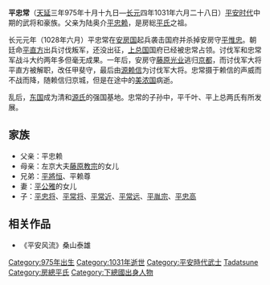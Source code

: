 {{japanese|japanese=平 忠常|kana=たいら の ただつね|romaji=Taira no Tadatsune}}

'''平忠常'''（[[天延|天延]]三年975年十月十九日—[[长元|长元]]四年1031年六月二十八日）[[平安时代|平安时代]]中期的武将和豪族。父亲为陆奥介[[平忠赖|平忠赖]]，是房総[[平氏|平氏]]之祖。

长元元年（1028年六月）平忠常在[[安房国|安房国]]起兵袭击国府并杀掉安房守[[平惟忠|平惟忠]]。朝廷命[[平直方|平直方]]出兵讨伐叛军，还没出征，[[上总国|上总国]]国府已经被忠常占领。讨伐军和忠常军战斗大约两年多但毫无成果。一年后，安房守[[藤原光业|藤原光业]]逃归[[京都|京都]]，而讨伐军大将平直方被解职，改任甲斐守，最后由[[源赖信|源赖信]]为讨伐军大将。忠常摄于赖信的声威而不战而降，随赖信归京城，但是在途中的[[美浓国|美浓国]]病逝。

乱后，[[东国|东国]]成为清和[[源氏|源氏]]的强国基地。忠常的子孙中，平千叶、平上总两氏有所发展。

==家族==
*父亲：平忠赖
*母亲：左京大夫[[藤原教宗|藤原教宗]]的女儿
*兄弟：[[平將恒|平將恒]]、平赖尊
*妻：[[平公雅|平公雅]]的女儿
*子：[[平忠将|平忠将]]、[[平常将|平常将]]、[[平常近|平常近]]、[[平常远|平常远]]、[[平胤宗|平胤宗]]、[[平忠高|平忠高]]

==相关作品==
*《平安风流》桑山泰雄

{{DEFAULTSORT:Taira no Tadatsune}}

[[Category:975年出生|Category:975年出生]]
[[Category:1031年逝世|Category:1031年逝世]]
[[Category:平安時代武士|Category:平安時代武士]]
[[Category:平氏|Tadatsune]]
[[Category:房總平氏|Category:房總平氏]]
[[Category:下總國出身人物|Category:下總國出身人物]]